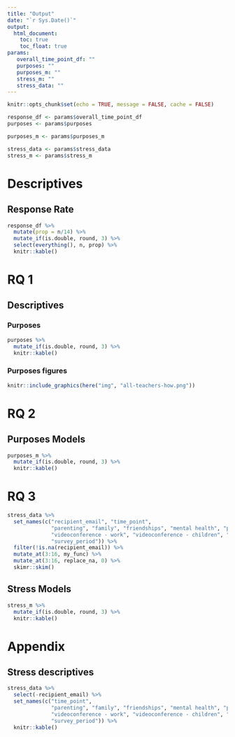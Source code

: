 ```yaml
---
title: "Output"
date: "`r Sys.Date()`"
output:
  html_document:
    toc: true
    toc_float: true
params:
   overall_time_point_df: ""
   purposes: ""
   purposes_m: ""
   stress_m: ""
   stress_data: ""
---
```


```r
knitr::opts_chunk$set(echo = TRUE, message = FALSE, cache = FALSE)

response_df <- params$overall_time_point_df
purposes <- params$purposes

purposes_m <- params$purposes_m

stress_data <- params$stress_data
stress_m <- params$stress_m
```

# Descriptives

## Response Rate

```r
response_df %>% 
  mutate(prop = n/14) %>% 
  mutate_if(is.double, round, 3) %>% 
  select(everything(), n, prop) %>% 
  knitr::kable()
```

# RQ 1

## Descriptives

### Purposes

```r
purposes %>% 
  mutate_if(is.double, round, 3) %>% 
  knitr::kable()
```

### Purposes figures

```r
knitr::include_graphics(here("img", "all-teachers-how.png"))
```

# RQ 2

## Purposes Models

```r
purposes_m %>% 
  mutate_if(is.double, round, 3) %>% 
  knitr::kable()
```

# RQ 3

```r
stress_data %>% 
  set_names(c("recipient_email", "time_point", 
              "parenting", "family", "friendships", "mental health", "physical health", "covid - self", "covid - family", "covid - community",
              "videoconference - work", "videoconference - children", "hardware", "lms", "email", "social media",
              "survey_period")) %>% 
  filter(!is.na(recipient_email)) %>% 
  mutate_at(3:16, my_func) %>% 
  mutate_at(3:16, replace_na, 0) %>% 
  skimr::skim()
```

## Stress Models

```r
stress_m %>% 
  mutate_if(is.double, round, 3) %>% 
  knitr::kable()
```

# Appendix

## Stress descriptives

```r
stress_data %>% 
  select(-recipient_email) %>% 
  set_names(c("time_point", 
              "parenting", "family", "friendships", "mental health", "physical health", "covid - self", "covid - family", "covid - community",
              "videoconference - work", "videoconference - children", "hardware", "lms", "email", "social media",
              "survey_period")) %>% 
  knitr::kable()
```